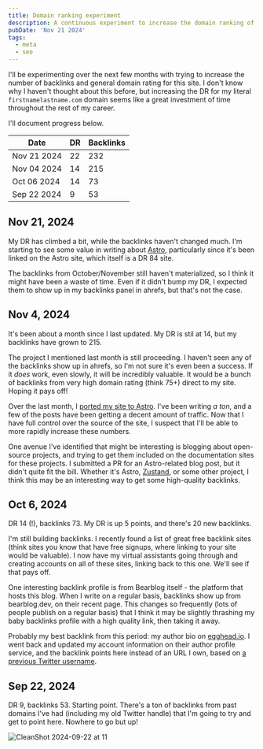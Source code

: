 ```yaml
---
title: Domain ranking experiment
description: A continuous experiment to increase the domain ranking of this site.
pubDate: 'Nov 21 2024'
tags: 
  - meta
  - seo
---
```

I'll be experimenting over the next few months with trying to increase the number of backlinks and general domain rating for this site. I don't know why I haven't thought about this before, but increasing the DR for my literal `firstnamelastname.com` domain seems like a great investment of time throughout the rest of my career. 

I'll document progress below.

| Date | DR | Backlinks |
| ---- | --- | --- |
| Nov 21 2024 | 22 | 232 |
| Nov 04 2024 | 14 | 215 |
| Oct 06 2024 | 14 | 73 |
| Sep 22 2024 | 9 | 53 |

## Nov 21, 2024

My DR has climbed a bit, while the backlinks haven't changed much. I'm starting to see some value in writing about [Astro](/tags/astro), particularly since it's been linked on the Astro site, which itself is a DR 84 site.

The backlinks from October/November still haven't materialized, so I think it might have been a waste of time. Even if it didn't bump my DR, I expected them to show up in my backlinks panel in ahrefs, but that's not the case.

## Nov 4, 2024

It's been about a month since I last updated. My DR is stil at 14, but my backlinks have grown to 215.

The project I mentioned last month is still proceeding. I haven't seen any of the backlinks show up in ahrefs, so I'm not sure it's even been a success. If it _does_ work, even slowly, it will be incredibly valuable. It would be a bunch of backlinks from very high domain rating (think 75+) direct to my site. Hoping it pays off!

Over the last month, I [ported my site to Astro](/the-astro-rewrite). I've been writing _a ton_, and a few of the posts have been getting a decent amount of traffic. Now that I have full control over the source of the site, I suspect that I'll be able to more rapidly increase these numbers.

One avenue I've identified that might be interesting is blogging about open-source projects, and trying to get them included on the documentation sites for these projects. I submitted a PR for an Astro-related blog post, but it didn't quite fit the bill. Whether it's Astro, [Zustand](/just-enough-zustand), or some other project, I think this may be an interesting way to get some high-quality backlinks.

## Oct 6, 2024

DR 14 (!), backlinks 73. My DR is up 5 points, and there's 20 new backlinks.

I'm still building backlinks. I recently found a list of great free backlink sites (think sites you know that have free signups, where linking to your site would be valuable). I now have my virtual assistants going through and creating accounts on all of these sites, linking back to this one. We'll see if that pays off.

One interesting backlink profile is from Bearblog itself - the platform that hosts this blog. When I write on a regular basis, backlinks show up from bearblog.dev, on their recent page. This changes so frequently (lots of people publish on a regular basis) that I think it may be slightly thrashing my baby backlinks profile with a high quality link, then taking it away.

Probably my best backlink from this period: my author bio on [egghead.io](https://egghead.io). I went back and updated my account information on their author profile service, and the backlink points here instead of an URL I own, based on [a previous Twitter username](https://x.com/signalnerve).

## Sep 22, 2024

DR 9, backlinks 53. Starting point. There's a ton of backlinks from past domains I've had (including my old Twitter handle) that I'm going to try and get to point here. Nowhere to go but up!

![CleanShot 2024-09-22 at 11](https://bear-images.sfo2.cdn.digitaloceanspaces.com/kristian/232x.png)

